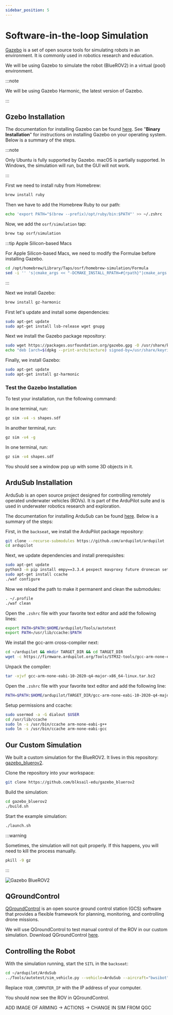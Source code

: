 ```yaml
---
sidebar_position: 5
---
```



# Software-in-the-loop Simulation

[Gazebo](https://gazebosim.org/) is a set of open source tools for simulating robots in an environment.
It is commonly used in robotics research and education.

We will be using Gazebo to simulate the robot (BlueROV2) in a virtual (pool) environment.

:::note

We will be using Gazebo Harmonic, the latest version of Gazebo.

:::

## Gzebo Installation

The documentation for installing Gazebo can be found [here](https://gazebosim.org/docs/harmonic/install).
See "**Binary Installation**" for instructions on installing Gazebo on your operating system.
Below is a summary of the steps.

:::note

Only Ubuntu is fully supported by Gazebo.
macOS is partially supported.
In Windows, the simulation will run, but the GUI will not work.

:::

<Tabs groupId="operating-systems">
<TabItem value="macos" label="macOS">

First we need to install ruby from Homebrew:

```bash
brew install ruby
```

Then we have to add the Homebrew Ruby to our path:

```bash
echo 'export PATH="$(brew --prefix)/opt/ruby/bin:$PATH"' >> ~/.zshrc
```

Now, we add the `osrf/simulation` tap:

```bash
brew tap osrf/simulation
```

:::tip Apple Silicon-based Macs

For Apple Silicon-based Macs, we need to modify the Formulae before installing Gazebo.

```bash
cd /opt/homebrew/Library/Taps/osrf/homebrew-simulation/Formula
sed -i '' 's|cmake_args << "-DCMAKE_INSTALL_RPATH=#{rpath}"|cmake_args << "-DCMAKE_INSTALL_RPATH=#{rpath};/opt/homebrew/lib"|' *.rb
```

:::

Next we install Gazebo:

```bash
brew install gz-harmonic
```

</TabItem>
<TabItem value="ubuntu" label="Ubuntu">

First let's update and install some dependencies:

```bash
sudo apt-get update
sudo apt-get install lsb-release wget gnupg
```

Next we install the Gazebo package repository:

```bash
sudo wget https://packages.osrfoundation.org/gazebo.gpg -O /usr/share/keyrings/pkgs-osrf-archive-keyring.gpg
echo "deb [arch=$(dpkg --print-architecture) signed-by=/usr/share/keyrings/pkgs-osrf-archive-keyring.gpg] http://packages.osrfoundation.org/gazebo/ubuntu-stable $(lsb_release -cs) main" | sudo tee /etc/apt/sources.list.d/gazebo-stable.list > /dev/null
```

Finally, we install Gazebo:

```bash
sudo apt-get update
sudo apt-get install gz-harmonic
```

</TabItem>
</Tabs>

### Test the Gazebo Installation

To test your installation, run the following command:

<Tabs groupId="operating-systems">
<TabItem value="macos" label="macOS">

In one terminal, run:

```bash
gz sim -v4 -s shapes.sdf
```

In another terminal, run:

```bash
gz sim -v4 -g
```

</TabItem>
<TabItem value="ubuntu" label="Ubuntu">

In one terminal, run:

```bash
gz sim -v4 shapes.sdf
```

</TabItem>
</Tabs>

You should see a window pop up with some 3D objects in it.

## ArduSub Installation

ArduSub is an open source project designed for controlling remotely operated underwater vehicles (ROVs). It is part of the ArduPilot suite and is used in underwater robotics research and exploration.

The documentation for installing ArduSub can be found [here](https://ardupilot.org/dev/docs/building-setup-linux.html). Below is a summary of the steps:

First, in the `backseat`, we install the ArduPilot package repository:

```bash
git clone --recurse-submodules https://github.com/ardupilot/ardupilot
cd ardupilot
```

Next, we update dependencies and install prerequisites:

```bash
sudo apt-get update
python3 -m pip install empy==3.3.4 pexpect mavproxy future dronecan setuptools
sudo apt-get install ccache
./waf configure
```

Now we reload the path to make it permanent and clean the submodules:

```bash
. ~/.profile
./waf clean
```

Open the `.zshrc` file with your favorite text editor and add the following lines:

```bash
export PATH=$PATH:$HOME/ardupilot/Tools/autotest
export PATH=/usr/lib/ccache:$PATH
```

We install the gcc-arm cross-compiler next:

```bash
cd ~/ardupilot && mkdir TARGET_DIR && cd TARGET_DIR
wget -c https://firmware.ardupilot.org/Tools/STM32-tools/gcc-arm-none-eabi-10-2020-q4-major-x86_64-linux.tar.bz2
```

Unpack the compiler:

```bash
tar -xjvf gcc-arm-none-eabi-10-2020-q4-major-x86_64-linux.tar.bz2
```

Open the `.zshrc` file with your favorite text editor and add the following line:

```bash
PATH=$PATH:$HOME/ardupilot/TARGET_DIR/gcc-arm-none-eabi-10-2020-q4-major/bin
```

Setup permissions and ccache:

```bash
sudo usermod -a -G dialout $USER
cd /usr/lib/ccache
sudo ln -s /usr/bin/ccache arm-none-eabi-g++
sudo ln -s /usr/bin/ccache arm-none-eabi-gcc
```

## Our Custom Simulation

We built a custom simulation for the BlueROV2.
It lives in this repository: [gazebo_bluerov2](https://github.com/blksail-edu/gazebo_bluerov2).

Clone the repository into your workspace:

```bash
git clone https://github.com/blksail-edu/gazebo_bluerov2
```

Build the simulation:

```bash
cd gazebo_bluerov2
./build.sh
```

Start the example simulation:

```bash
./launch.sh
```

:::warning

Sometimes, the simulation will not quit properly.
If this happens, you will need to kill the process manually.

```bash
pkill -9 gz
```

:::

![Gazebo BlueROV2](./gz-sim.png)

## QGroundControl

[QGroundControl](https://qgroundcontrol.com/) is an open source ground control station (GCS) software that provides a flexible framework for planning, monitoring, and controlling drone missions.

We will use QGroundControl to test manual control of the ROV in our custom simulation. Download QGroundControl [here](https://docs.qgroundcontrol.com/master/en/qgc-user-guide/getting_started/download_and_install.html).

## Controlling the Robot

With the simulation running, start the `SITL` in the `backseat`:

```bash
cd ~/ardupilot/ArduSub
../Tools/autotest/sim_vehicle.py --vehicle=ArduSub --aircraft="bwsibot" -L RATBeach --out=udp:YOUR_COMPUTER_IP:14550
```

Replace `YOUR_COMPUTER_IP` with the IP address of your computer. 

You should now see the ROV in QGroundControl. 

ADD IMAGE OF ARMING -> ACTIONS -> CHANGE IN SIM FROM QGC